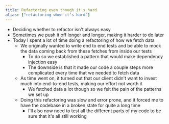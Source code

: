 ```yaml
---
title: Refactoring even though it's hard
alias: ["refactoring when it's hard"]
---
```


- Deciding whether to refactor isn't always easy
- Sometimes we push it off longer and longer, making it harder to do later
- Today I spent a lot of time doing a refactoring of how we fetch data
  - We originally wanted to write end to end tests and be able to mock the data
    coming back from these fetches from inside our tests
    - To do so we established a pattern that would make dependency injection
      easy
    - The downside is that it made our code a couple steps more complicated
      every time that we needed to fetch data
  - As time went on, it turned out that our client didn't want to invest much
    into end-to-end tests, making our effort not worth it
    - We fetched data a lot though so we felt the pain of the patterns we set up
  - Doing this refactoring was slow and error prone, and it forced me to have
    the codebase in a broken state for quite a long time
    - I'll also now need to test all the different parts of my code to be sure
      that it's all still working
